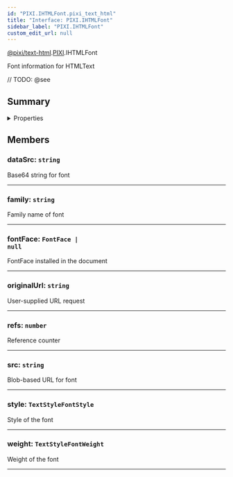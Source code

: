 ```yaml
---
id: "PIXI.IHTMLFont.pixi_text_html"
title: "Interface: PIXI.IHTMLFont"
sidebar_label: "PIXI.IHTMLFont"
custom_edit_url: null
---
```


[@pixi/text-html](../modules/pixi_text_html).[PIXI](../namespaces/PIXI).IHTMLFont


Font information for HTMLText



// TODO: @see

        

## Summary

<details><summary>Properties</summary>
<p>

| Name        | Type                              | Description                        |
| ----------- | --------------------------------- | ---------------------------------- |
| dataSrc     | <code>string</code>               | Base64 string for font             |
| family      | <code>string</code>               | Family name of font                |
| fontFace    | <code>FontFace &#124; null</code> | FontFace installed in the document |
| originalUrl | <code>string</code>               | User-supplied URL request          |
| refs        | <code>number</code>               | Reference counter                  |
| src         | <code>string</code>               | Blob-based URL for font            |
| style       | <code>TextStyleFontStyle</code>   | Style of the font                  |
| weight      | <code>TextStyleFontWeight</code>  | Weight of the font                 |

</p>
</details>
    




## Members
<article>

### dataSrc: <span><code>string</code></span>
Base64 string for font

</article>


---------------------------------------

<article>

### family: <span><code>string</code></span>
Family name of font

</article>


---------------------------------------

<article>

### fontFace: <span><code>FontFace &#124; null</code></span>
FontFace installed in the document

</article>


---------------------------------------

<article>

### originalUrl: <span><code>string</code></span>
User-supplied URL request

</article>


---------------------------------------

<article>

### refs: <span><code>number</code></span>
Reference counter

</article>


---------------------------------------

<article>

### src: <span><code>string</code></span>
Blob-based URL for font

</article>


---------------------------------------

<article>

### style: <span><code>TextStyleFontStyle</code></span>
Style of the font

</article>


---------------------------------------

<article>

### weight: <span><code>TextStyleFontWeight</code></span>
Weight of the font

</article>


---------------------------------------



  